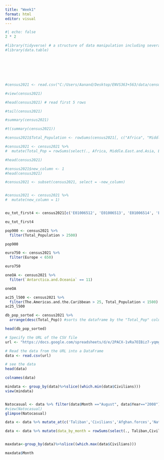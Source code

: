 ---
title: "Week1"
format: html
editor: visual
---

```{r}
#| echo: false
2 * 2
```

```{r}
#library(tidyverse) # a structure of data manipulation including several packages 
#library(data.table)







#census2021 <- read.csv("C:/Users/Aanand/Desktop/ENVS363+563/data/census2021_ethn/liv_pop.csv", row.names = "GeographyCode")

#view(census2021)

#head(census2021) # read first 5 rows

#tail(census2021)

#summary(census2021)

#t(summary(census2021))

#census2021$Total_Population <- rowSums(census2021[, c("Africa", "Middle.East.and.Asia", "Europe", "The.Americas.and.the.Caribbean", "Antarctica.and.Oceania")])

#census2021 <- census2021 %>%
#  mutate(Total_Pop = rowSums(select(., Africa, Middle.East.and.Asia, Europe, The.Americas.and.the.Caribbean, Antarctica.and.Oceania)))

#head(census2021)

#census2021$new_column <- 1
#head(census2021)

#census2021 <- subset(census2021, select = -new_column)


#census2021 <- census2021 %>%
#  mutate(new_column = 1)


eu_tot_first4 <- census2021[c('E01006512', 'E01006513', 'E01006514', 'E01006515'), c('Total_Population', 'Europe')]

eu_tot_first4
```

```{r}
pop900 <- census2021 %>%
  filter(Total_Population > 2500)

pop900

```

```{r}
euro750 <- census2021 %>%
  filter(Europe < 650)

euro750
```

```{r}
oneOA <- census2021 %>%
  filter(`Antarctica.and.Oceania` == 11)

oneOA
```

```{r}
ac25_l500 <- census2021 %>%
  filter(The.Americas.and.the.Caribbean > 25, Total_Population < 1500)
ac25_l500


```

```{r}
db_pop_sorted <- census2021 %>%
  arrange(desc(Total_Pop)) #sorts the dataframe by the "Total_Pop" column in descending order 

head(db_pop_sorted)


```

```{r}
# Specify the URL of the CSV file
url <- "https://docs.google.com/spreadsheets/d/e/2PACX-1vRa7OIBiz7-yqmgwUEn4V5Wm1TO8rGow_wQVS1PWp--UTCAKqNUhtifECO5ZR9XrMd6Ddq9NxQwf1ll/pub?gid=0&single=true&output=csv"

# Read the data from the URL into a DataFrame
data <- read.csv(url)

# see the data
head(data)

```

```{r}
colnames(data)

```

```{r}
mindata <- group_by(data)%>%slice((which.min(data$Civilians)))
view(mindata)
```

```{r}
```

```{r}
Natocasual <- data %>% filter(data$Month =="August", data$Year=="2008")
#view(Natocasual)
glimpse(Natocasual)
```

```{r}

data <- data %>% mutate_at(c('Taliban','Civilians','Afghan.forces','Nato..detailed.in.spreadsheet.','Nato...official.figures'),as.numeric)

data <- data %>% mutate(data_by_month = rowSums(select(., Taliban,Civilians,Afghan.forces,Nato..detailed.in.spreadsheet.,Nato...official.figures)),na.rm = TRUE)


maxdata<-group_by(data)%>%slice((which.max(data$Civilians)))

maxdata$Month
```
